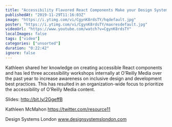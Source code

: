 ```yaml
---
title: "Accessibility Flavored React Components Make your Design System Delicious - Kathleen McMahon - DSL19"
publishedAt: "2019-11-29T11:16:03Z"
image: "https://i.ytimg.com/vi/CgynK8rdsTY/hqdefault.jpg"
poster: "https://i.ytimg.com/vi/CgynK8rdsTY/maxresdefault.jpg"
videoUrl: "https://www.youtube.com/watch?v=CgynK8rdsTY"
localImages: false
tags: ["video"]
categories: ["unsorted"]
duration: "0:22:42"
ignore: false
---
```

Kathleen shared her knowledge on creating accessible React components and has led three accessibility workshops internally at O’Reilly Media over the past year to increase awareness on inclusive design and development best practices. This has resulted in an organization-wide focus to prioritize the accessibility of  O’Reilly Media content.

Slides: http://bit.ly/2GgeffB

Kathleen McMahon
https://twitter.com/resource11

Design Systems London 
www.designsystemslondon.com
